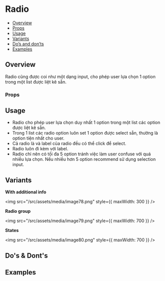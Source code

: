 
<Meta of={Stories} />

# Radio

- [Overview](#overview)
- [Props](#props)
- [Usage](#usage)
- [Variants](#variants)
- [Do’s and don’ts](#dos--donts)
- [Examples](#examples)

## Overview

Radio cũng được coi như một dạng input, cho phép user lựa chọn 1 option
trong một list được liệt kê sẵn.

<Canvas of={Stories.Default} />

### Props

<Controls of={Stories.Default} />

## Usage

- Radio cho phép user lựa chọn duy nhất 1 option trong một list các option
  được liệt kê sẵn.
- Trong 1 list các radio option luôn set 1 option được select sẵn, thường
  là option tiện nhất cho user.
- Cả radio là và label của radio đều có thể click để select.
- Radio luôn đi kèm với label.
- Radio chỉ nên có tối đa 5 option tránh việc làm user confuse với quá
  nhiều lựa chọn. Nếu nhiều hơn 5 option recommend sử dụng selection
  input.

## Variants

**With additional info**

<img src="/src/assets/media/image78.png" style={{ maxWidth: 300 }} />

**Radio group**

<img src="/src/assets/media/image79.png" style={{ maxWidth: 700 }} />

**States**

<img src="/src/assets/media/image80.png" style={{ maxWidth: 700 }} />

## Do's & Dont's

## Examples

<Canvas of={Stories.Default} />
